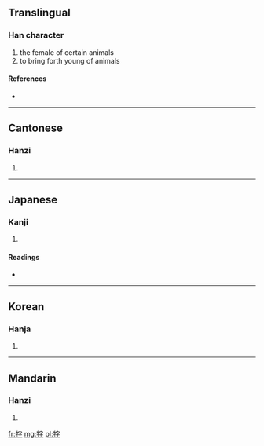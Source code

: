 ==Translingual==

===Han character===
{{Han char|rn=93|rad=牛|as=06|sn=10|four=2354<sub>7</sub>|canj=竹手十弓木 (HQJND)}}

# the female of certain animals
# to bring forth young of animals

====References====
* {{Han ref|kx=0700.190|dkj=20012|dj=1113.020|hdz=31810.010|uh=7278|ud=29304|bh=D27E|bd=53886}}

----

==Cantonese==

===Hanzi===
{{yue-hanzi|jyut=|y=ji3}}

# {{defn|Cantonese|sort=牛06}}

----

==Japanese==

===Kanji===
{{ja-kanji|grade=|rs=牛06}}

# {{defn|Japanese|sort=牛06}}

====Readings====
* {{ja-readings|on=[[し]] (shi), [[じ]] (ji)|kun=[[めす]] (mesu)}}

----

==Korean==

===Hanja===
{{ko-hanja|hangeul=자|eumhun=|rv=ja|mr=cha|y=ca}}

# {{defn|Korean|sort=牛06}}

----

==Mandarin==

===Hanzi===
{{cmn-hanzi|pin=[[zì]] ([[zi4]])|wg=tzu<sup>4</sup>}}

# {{defn|Mandarin|sort=牛06}}

[[fr:牸]]
[[mg:牸]]
[[pl:牸]]
